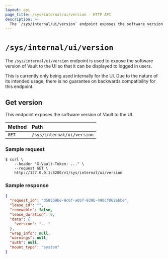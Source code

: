 ```yaml
---
layout: api
page_title: /sys/internal/ui/version - HTTP API
description: >-
  The `/sys/internal/ui/version` endpoint exposes the software version of Vault.
---
```


# `/sys/internal/ui/version`

The `/sys/internal/ui/version` endpoint is used to expose the software version
of Vault to the UI so that it can be displayed to logged in users.

This is currently only being used internally for the UI. Due to the nature of its
intended usage, there is no guarantee on backwards compatibility for this endpoint.

## Get version

This endpoint exposes the software version of Vault to the UI.

| Method | Path                       |
| :----- | :------------------------- |
| `GET`  | `/sys/internal/ui/version` |

### Sample request

```shell-session
$ curl \
    --header "X-Vault-Token: ..." \
    --request GET \
    http://127.0.0.1:8200/v1/sys/internal/ui/version
```

### Sample response

```json
{
  "request_id": "d585b9be-9c6f-a05f-939b-490cf062ebbe",
  "lease_id": "",
  "renewable": false,
  "lease_duration": 0,
  "data": {
    "version": "..."
  },
  "wrap_info": null,
  "warnings": null,
  "auth": null,
  "mount_type": "system"
}
```

